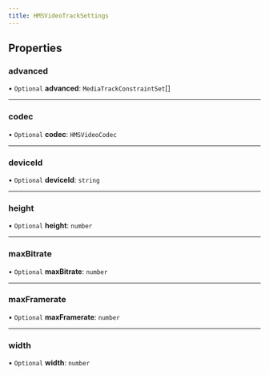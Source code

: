 ```yaml
---
title: HMSVideoTrackSettings
---
```


## Properties

### advanced

• `Optional` **advanced**: `MediaTrackConstraintSet`[]

---

### codec

• `Optional` **codec**: `HMSVideoCodec`

---

### deviceId

• `Optional` **deviceId**: `string`

---

### height

• `Optional` **height**: `number`

---

### maxBitrate

• `Optional` **maxBitrate**: `number`

---

### maxFramerate

• `Optional` **maxFramerate**: `number`

---

### width

• `Optional` **width**: `number`
